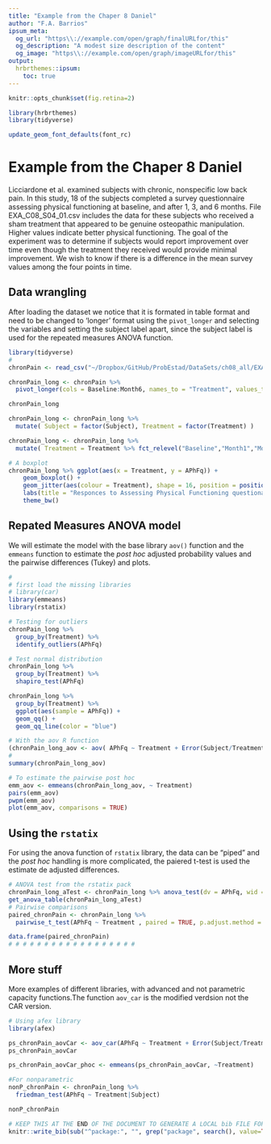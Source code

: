 ```yaml
---
title: "Example from the Chaper 8 Daniel"
author: "F.A. Barrios"
ipsum_meta:
  og_url: "https\\://example.com/open/graph/finalURLfor/this"
  og_description: "A modest size description of the content"
  og_image: "https\\://example.com/open/graph/imageURLfor/this"
output: 
  hrbrthemes::ipsum:
    toc: true
---
```

```r
knitr::opts_chunk$set(fig.retina=2)
```

```r
library(hrbrthemes)
library(tidyverse)

update_geom_font_defaults(font_rc)
```

# Example from the Chaper 8 Daniel  
Licciardone et al. examined subjects with chronic, nonspecific low back pain. In this study, 18 of the subjects completed a survey questionnaire assessing physical functioning at baseline, and after 1, 3, and 6 months. File EXA_C08_S04_01.csv includes the data for these subjects who received a sham treatment that appeared to be genuine osteopathic manipulation. Higher values indicate better physical functioning. The goal of the experiment was to determine if subjects would report improvement over time even though the treatment they received would provide minimal improvement. We wish to know if there is a difference in the mean survey values among the four points in time.  

## Data wrangling  
After loading the dataset we notice that it is formated in table format and need to be changed to 'longer' format using the `pivot_longer` and selecting the variables and setting the subject label apart, since the subject label is used for the repeated measures ANOVA function.    

```r
library(tidyverse)
#
chronPain <- read_csv("~/Dropbox/GitHub/ProbEstad/DataSets/ch08_all/EXA_C08_S04_01.csv", col_names = TRUE, show_col_types = FALSE)

chronPain_long <- chronPain %>%
  pivot_longer(cols = Baseline:Month6, names_to = "Treatment", values_to = "APhFq")

chronPain_long

chronPain_long <- chronPain_long %>%
  mutate( Subject = factor(Subject), Treatment = factor(Treatment) )

chronPain_long <- chronPain_long %>%
  mutate( Treatment = Treatment %>% fct_relevel("Baseline","Month1","Month3","Month6") )

# A boxplot
chronPain_long %>% ggplot(aes(x = Treatment, y = APhFq)) +
    geom_boxplot() +
    geom_jitter(aes(colour = Treatment), shape = 16, position = position_jitter(seed = 123)) +
    labs(title = "Responces to Assessing Physical Functioning questionaire (APhFq)") +
    theme_bw()

```

## Repated Measures ANOVA model  
We will estimate the model with the base library `aov()` function and the `emmeans` function to estimate the *post hoc* adjusted probability values and the pairwise differences (Tukey) and plots.     

```r
#
# first load the missing libraries
# library(car)
library(emmeans)
library(rstatix)

# Testing for outliers
chronPain_long %>% 
  group_by(Treatment) %>% 
  identify_outliers(APhFq)

# Test normal distribution
chronPain_long %>% 
  group_by(Treatment) %>% 
  shapiro_test(APhFq)

chronPain_long %>% 
  group_by(Treatment) %>% 
  ggplot(aes(sample = APhFq)) +
  geom_qq() +
  geom_qq_line(color = "blue")

# With the aov R function
(chronPain_long_aov <- aov( APhFq ~ Treatment + Error(Subject/Treatment), data = chronPain_long ))
#
summary(chronPain_long_aov)

# To estimate the pairwise post hoc
emm_aov <- emmeans(chronPain_long_aov, ~ Treatment)
pairs(emm_aov)
pwpm(emm_aov)
plot(emm_aov, comparisons = TRUE)
```

## Using the `rstatix`  
For using the anova function of `rstatix` library, the data can be "piped" and the *post hoc* handling is more complicated, the paiered t-test is used the estimate de adjusted differences.  

```r

# ANOVA test from the rstatix pack
chronPain_long_aTest <- chronPain_long %>% anova_test(dv = APhFq, wid = Subject, within = Treatment)
get_anova_table(chronPain_long_aTest)
# Pairwise comparisons
paired_chronPain <- chronPain_long %>% 
  pairwise_t_test(APhFq ~ Treatment , paired = TRUE, p.adjust.method = "bonferroni")

data.frame(paired_chronPain)
# # # # # # # # # # # # # # # # # #  
```
## More stuff  
More examples of different libraries, with advanced and not parametric capacity functions.The function `aov_car` is the modified verdsion not the CAR version.

```r
# Using afex library
library(afex)

ps_chronPain_aovCar <- aov_car(APhFq ~ Treatment + Error(Subject/Treatmet), data= chronPain_long)
ps_chronPain_aovCar

ps_chronPain_aovCar_phoc <- emmeans(ps_chronPain_aovCar, ~Treatment)

#For nonparametric
nonP_chronPain <- chronPain_long %>%
  friedman_test(APhFq ~ Treatment|Subject)

nonP_chronPain

```

```r
# KEEP THIS AT THE END OF THE DOCUMENT TO GENERATE A LOCAL bib FILE FOR PKGS USED
knitr::write_bib(sub("^package:", "", grep("package", search(), value=TRUE)), file='skeleton.bib')
```